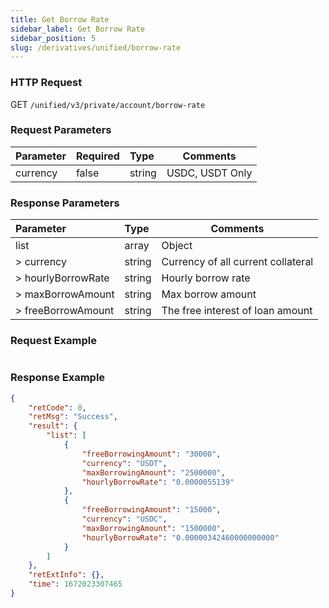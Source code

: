 ```yaml
---
title: Get Borrow Rate
sidebar_label: Get Borrow Rate
sidebar_position: 5
slug: /derivatives/unified/borrow-rate
---
```



### HTTP Request
GET `/unified/v3/private/account/borrow-rate`

### Request Parameters
| Parameter | Required | Type | Comments|
|:----- |:-------|:-----|------ |
|currency |false |string |USDC, USDT Only|

### Response Parameters
| Parameter | Type | Comments|
|:----- |:-----|----- |
|list |array |Object |
|> currency |string |Currency of all current collateral|
|> hourlyBorrowRate |string |Hourly borrow rate|
|> maxBorrowAmount |string |Max borrow amount|
|> freeBorrowAmount |string |The free interest of loan amount|

### Request Example

<Tabs>
<TabItem value="console" label="Console">

```http
```

</TabItem>
</Tabs>

### Response Example

<Tabs>
<TabItem value="json-resp" label="Response">

```json
{
    "retCode": 0,
    "retMsg": "Success",
    "result": {
        "list": [
            {
                "freeBorrowingAmount": "30000",
                "currency": "USDT",
                "maxBorrowingAmount": "2500000",
                "hourlyBorrowRate": "0.0000055139"
            },
            {
                "freeBorrowingAmount": "15000",
                "currency": "USDC",
                "maxBorrowingAmount": "1500000",
                "hourlyBorrowRate": "0.00000342460000000000"
            }
        ]
    },
    "retExtInfo": {},
    "time": 1672023307465
}
```
</TabItem>
</Tabs>
